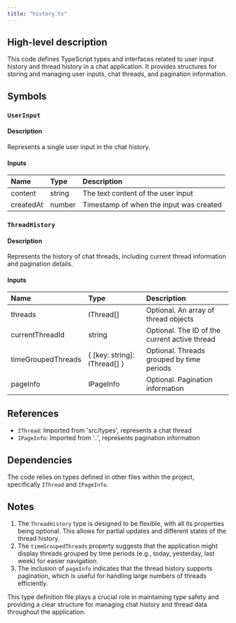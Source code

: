 ```yaml
---
title: "history.ts"
---
```


## High-level description
This code defines TypeScript types and interfaces related to user input history and thread history in a chat application. It provides structures for storing and managing user inputs, chat threads, and pagination information.

## Symbols

### `UserInput`
#### Description
Represents a single user input in the chat history.

#### Inputs
| Name | Type | Description |
|:-----|:-----|:------------|
| content | string | The text content of the user input |
| createdAt | number | Timestamp of when the input was created |

### `ThreadHistory`
#### Description
Represents the history of chat threads, including current thread information and pagination details.

#### Inputs
| Name | Type | Description |
|:-----|:-----|:------------|
| threads | IThread[] | Optional. An array of thread objects |
| currentThreadId | string | Optional. The ID of the current active thread |
| timeGroupedThreads | { [key: string]: IThread[] } | Optional. Threads grouped by time periods |
| pageInfo | IPageInfo | Optional. Pagination information |

## References
- `IThread`: Imported from 'src/types', represents a chat thread
- `IPageInfo`: Imported from '..', represents pagination information

## Dependencies
The code relies on types defined in other files within the project, specifically `IThread` and `IPageInfo`.

## Notes
1. The `ThreadHistory` type is designed to be flexible, with all its properties being optional. This allows for partial updates and different states of the thread history.
2. The `timeGroupedThreads` property suggests that the application might display threads grouped by time periods (e.g., today, yesterday, last week) for easier navigation.
3. The inclusion of `pageInfo` indicates that the thread history supports pagination, which is useful for handling large numbers of threads efficiently.

This type definition file plays a crucial role in maintaining type safety and providing a clear structure for managing chat history and thread data throughout the application.